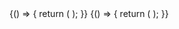
<Meta title="Expenses/ProcessExpenseButtons" component={ProcessExpenseButtons} />

<Canvas>
  <Story name="All buttons">
    {() => {
      return (
        <ProcessExpenseButtons
          expense={{ legacyId: 42, amount: 4200 }}
          collective={webpackCollective}
          permissions={{
            canApprove: true,
            canUnapprove: true,
            canReject: true,
            canPay: true,
            canMarkAsUnpaid: true,
          }}
        />
      );
    }}
  </Story>
</Canvas>

<Canvas>
  <Story name="Displayed buttons is based on the permissions">
    {() => {
      return (
        <ProcessExpenseButtons
          expense={{ legacyId: 42, amount: 4200 }}
          collective={webpackCollective}
          permissions={{
            canApprove: true,
            canReject: true,
          }}
        />
      );
    }}
  </Story>
</Canvas>
